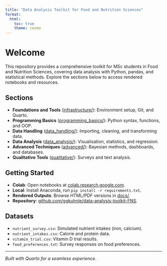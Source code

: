 ```yaml
---
title: "Data Analysis Toolkit for Food and Nutrition Sciences"
format: 
  html:
    toc: true
    theme: cosmo
---
```


# Welcome

This repository provides a comprehensive toolkit for MSc students in Food and Nutrition Sciences, covering data analysis with Python, pandas, and statistical methods. Explore the sections below to access rendered notebooks and resources.

## Sections

- **Foundations and Tools** ([infrastructure/](docs/infrastructure/)): Environment setup, Git, and Quarto.
- **Programming Basics** ([programming_basics/](docs/programming_basics/)): Python syntax, functions, and OOP.
- **Data Handling** ([data_handling/](docs/data_handling/)): Importing, cleaning, and transforming data.
- **Data Analysis** ([data_analysis/](docs/data_analysis/)): Visualisation, statistics, and regression.
- **Advanced Techniques** ([advanced/](docs/advanced/)): Bayesian methods, dashboards, and databases.
- **Qualitative Tools** ([qualitative/](docs/qualitative/)): Surveys and text analysis.

## Getting Started

- **Colab**: Open notebooks at [colab.research.google.com](https://colab.research.google.com/).
- **Local**: Install Anaconda, run `pip install -r requirements.txt`.
- **Rendered Outputs**: Browse HTML/PDF versions in [docs/](docs/).
- **Repository**: [github.com/ggkuhnle/data-analysis-toolkit-FNS](https://github.com/ggkuhnle/data-analysis-toolkit-FNS).

## Datasets

- `nutrient_survey.csv`: Simulated nutrient intakes (iron, calcium).
- `nutrient_intakes.csv`: Calorie and protein data.
- `vitamin_trial.csv`: Vitamin D trial results.
- `food_preferences.txt`: Survey responses on food preferences.

---

*Built with Quarto for a seamless experience.*

